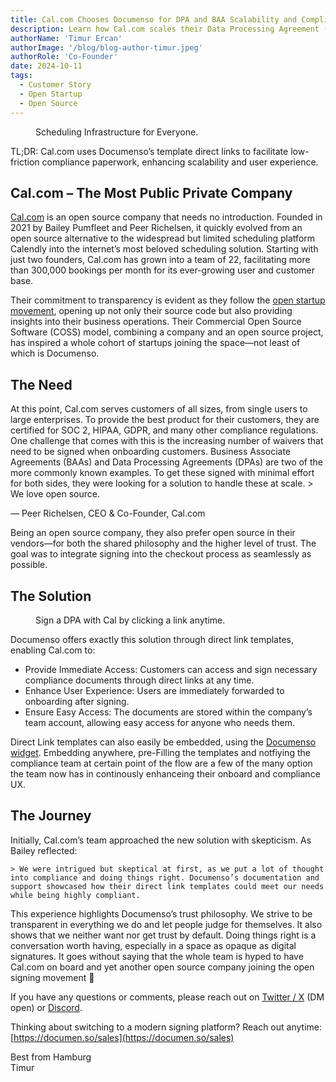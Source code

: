 ```yaml
---
title: Cal.com Chooses Documenso for DPA and BAA Scalability and Compliance
description: Learn how Cal.com scales their Data Processing Agreement (DPA) and Business Associate Agreement (BAA) processes with Documenso’s open source platform as they grow.
authorName: 'Timur Ercan'
authorImage: '/blog/blog-author-timur.jpeg'
authorRole: 'Co-Founder'
date: 2024-10-11
tags:
  - Customer Story
  - Open Startup
  - Open Source
---
```


<figure>
  <MdxNextImage
    src="/blog/cal2.png"
    width="1260"
    height="630"
    alt="Scheduling Infrastructure for Everyone"
  />

  <figcaption className="text-center">
      Scheduling Infrastructure for Everyone.
  </figcaption>
</figure>
TL;DR: Cal.com uses Documenso’s template direct links to facilitate low-friction compliance paperwork, enhancing scalability and user experience.

## Cal.com – The Most Public Private Company

[Cal.com](Cal.com) is an open source company that needs no introduction. Founded in 2021 by Bailey Pumfleet and Peer Richelsen, it quickly evolved from an open source alternative to the widespread but limited scheduling platform Calendly into the internet’s most beloved scheduling solution. Starting with just two founders, Cal.com has grown into a team of 22, facilitating more than 300,000 bookings per month for its ever-growing user and customer base.

Their commitment to transparency is evident as they follow the [open startup movement](https://cal.com/open), opening up not only their source code but also providing insights into their business operations. Their Commercial Open Source Software (COSS) model, combining a company and an open source project, has inspired a whole cohort of startups joining the space—not least of which is Documenso.

## The Need

At this point, Cal.com serves customers of all sizes, from single users to large enterprises. To provide the best product for their customers, they are certified for SOC 2, HIPAA, GDPR, and many other compliance regulations. One challenge that comes with this is the increasing number of waivers that need to be signed when onboarding customers. Business Associate Agreements (BAAs) and Data Processing Agreements (DPAs) are two of the more commonly known examples. To get these signed with minimal effort for both sides, they were looking for a solution to handle these at scale. > We love open source.

— Peer Richelsen, CEO & Co-Founder, Cal.com

Being an open source company, they also prefer open source in their vendors—for both the shared philosophy and the higher level of trust. The goal was to integrate signing into the checkout process as seamlessly as possible.

## The Solution

<figure>
  <MdxNextImage
    src="/blog/cal.png"
    width="1260"
    height="630"
    alt="Cal.com direct link template to sign a DPA"
  />

  <figcaption className="text-center">
      Sign a DPA with Cal by clicking a link anytime.
  </figcaption>
</figure>

Documenso offers exactly this solution through direct link templates, enabling Cal.com to:

- Provide Immediate Access: Customers can access and sign necessary compliance documents through direct links at any time.
- Enhance User Experience: Users are immediately forwarded to onboarding after signing.
- Ensure Easy Access: The documents are stored within the company’s team account, allowing easy access for anyone who needs them.

Direct Link templates can also easily be embedded, using the [Documenso widget](https://documen.so/embedded). Embedding anywhere, pre-Filling the templates and notfiying the compliance team at certain point of the flow are a few of the many option the team now has in continously enhanceing their onboard and compliance UX.

## The Journey

Initially, Cal.com’s team approached the new solution with skepticism. As Bailey reflected:

    > We were intrigued but skeptical at first, as we put a lot of thought into compliance and doing things right. Documenso’s documentation and support showcased how their direct link templates could meet our needs while being highly compliant.

This experience highlights Documenso’s trust philosophy. We strive to be transparent in everything we do and let people judge for themselves. It also shows that we neither want nor get trust by default. Doing things right is a conversation worth having, especially in a space as opaque as digital signatures. It goes without saying that the whole team is hyped to have Cal.com on board and yet another open source company joining the open signing movement 🚀

If you have any questions or comments, please reach out on [Twitter / X](https://twitter.com/eltimuro) (DM open) or [Discord](https://documen.so/discord).

Thinking about switching to a modern signing platform? Reach out anytime: [https://documen.so/sales](https://documen.so/sales)

Best from Hamburg\
Timur
